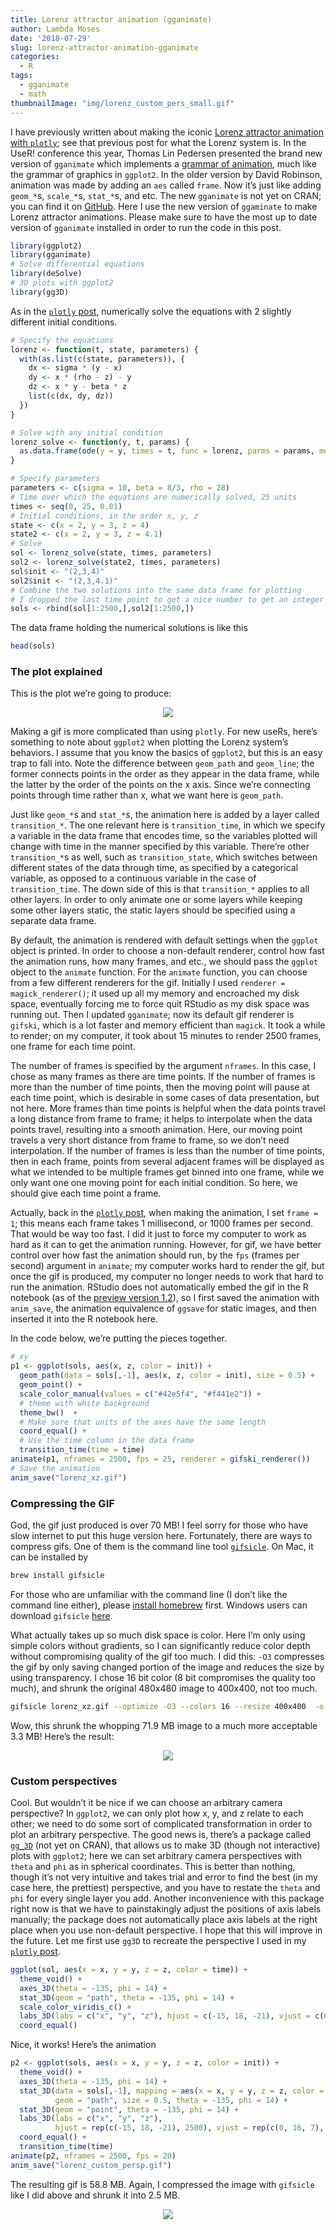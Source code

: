 ```yaml
---
title: Lorenz attractor animation (gganimate)
author: Lambda Moses
date: '2018-07-29'
slug: lorenz-attractor-animation-gganimate
categories:
  - R
tags:
  - gganimate
  - math
thumbnailImage: "img/lorenz_custom_pers_small.gif"
---
```


I have previously written about making the iconic [Lorenz attractor animation with `plotly`](https://fromsystosys.netlify.com/2018/07/28/lorenz-attractor-animation-plotly/); see that previous post for what the Lorenz system is. In the UseR! conference this year, Thomas Lin Pedersen presented the brand new version of `gganimate` which implements a [grammar of animation](https://www.youtube.com/watch?v=21ZWDrTukEs), much like the grammar of graphics in `ggplot2`. In the older version by David Robinson, animation was made by adding an `aes` called `frame`. Now it's just like adding `geom_*`s, `scale_*`s, `stat_*`s, and etc. The new `gganimate` is not yet on CRAN; you can find it on [GitHub](https://github.com/thomasp85/gganimate). Here I use the new version of `ggaminate` to make Lorenz attractor animations. Please make sure to have the most up to date version of `gganimate` installed in order to run the code in this post.

```r
library(ggplot2)
library(gganimate)
# Solve differential equations
library(deSolve)
# 3D plots with ggplot2
library(gg3D)
```

As in the [`plotly` post](https://fromsystosys.netlify.com/2018/07/28/lorenz-attractor-animation-plotly/), numerically solve the equations with 2 slightly different initial conditions.
```r
# Specify the equations
lorenz <- function(t, state, parameters) {
  with(as.list(c(state, parameters)), {
    dx <- sigma * (y - x)
    dy <- x * (rho - z) - y
    dz <- x * y - beta * z
    list(c(dx, dy, dz))
  })
}

# Solve with any initial condition
lorenz_solve <- function(y, t, params) {
  as.data.frame(ode(y = y, times = t, func = lorenz, parms = params, method = "ode45"))
}

# Specify parameters
parameters <- c(sigma = 10, beta = 8/3, rho = 28)
# Time over which the equations are numerically solved, 25 units
times <- seq(0, 25, 0.01)
# Initial conditions, in the order x, y, z
state <- c(x = 2, y = 3, z = 4)
state2 <- c(x = 2, y = 3, z = 4.1)
# Solve
sol <- lorenz_solve(state, times, parameters)
sol2 <- lorenz_solve(state2, times, parameters)
sol$init <- "(2,3,4)"
sol2$init <- "(2,3,4.1)"
# Combine the two solutions into the same data frame for plotting
# I dropped the last time point to get a nice number to get an integer number of frames
sols <- rbind(sol[1:2500,],sol2[1:2500,])
```

The data frame holding the numerical solutions is like this
```r
head(sols)
```

### The plot explained
This is the plot we're going to produce:

<center>
![](/post/2018-07-29-lorenz-attractor-animation-gganimate_files/lorenz_xz_small2.gif)
</center>

Making a gif is more complicated than using `plotly`. For new useRs, here's something to note about `ggplot2` when plotting the Lorenz system's behaviors. I assume that you know the basics of `ggplot2`, but this is an easy trap to fall into. Note the difference between `geom_path` and `geom_line`; the former connects points in the order as they appear in the data frame, while the latter by the order of the points on the x axis. Since we're connecting points through time rather than x, what we want here is `geom_path`. 

Just like `geom_*`s and `stat_*`s, the animation here is added by a layer called `transition_*`. The one relevant here is `transition_time`, in which we specify a variable in the data frame that encodes time, so the variables plotted will change with time in the manner specified by this variable. There're other `transition_*`s as well, such as `transition_state`, which switches between different states of the data through time, as specified by a categorical variable, as opposed to a continuous variable in the case of `transition_time`. The down side of this is that `transition_*` applies to all other layers. In order to only animate one or some layers while keeping some other layers static, the static layers should be specified using a separate data frame. 

By default, the animation is rendered with default settings when the `ggplot` object is printed. In order to choose a non-default renderer, control how fast the animation runs, how many frames, and etc., we should pass the `ggplot` object to the `animate` function. For the `animate` function, you can choose from a few different renderers for the gif. Initially I used `renderer = magick_renderer()`; it used up all my memory and encroached my disk space, eventually forcing me to force quit RStudio as my disk space was running out. Then I updated `gganimate`; now its default gif renderer is `gifski`, which is a lot faster and memory efficient than `magick`. It took a while to render; on my computer, it took about 15 minutes to render 2500 frames, one frame for each time point. 

The number of frames is specified by the argument `nframes`. In this case, I chose as many frames as there are time points. If the number of frames is more than the number of time points, then the moving point will pause at each time point, which is desirable in some cases of data presentation, but not here. More frames than time points is helpful when the data points travel a long distance from frame to frame; it helps to interpolate when the data points travel, resulting into a smooth animation. Here, our moving point travels a very short distance from frame to frame, so we don't need interpolation. If the number of frames is less than the number of time points, then in each frame, points from several adjacent frames will be displayed as what we intended to be multiple frames get binned into one frame, while we only want one one moving point for each initial condition. So here, we should give each time point a frame.

Actually, back in the [`plotly` post](https://fromsystosys.netlify.com/2018/07/28/lorenz-attractor-animation-plotly/), when making the animation, I set `frame = 1`; this means each frame takes 1 millisecond, or 1000 frames per second. That would be way too fast. I did it just to force my computer to work as hard as it can to get the animation running. However, for gif, we have better control over how fast the animation should run, by the `fps` (frames per second) argument in `animate`; my computer works hard to render the gif, but once the gif is produced, my computer no longer needs to work that hard to run the animation. RStudio does not automatically embed the gif in the R notebook (as of the [preview version 1.2](https://www.rstudio.com/products/rstudio/download/preview/)), so I first saved the animation with `anim_save`, the animation equivalence of `ggsave` for static images, and then inserted it into the R notebook here.

In the code below, we're putting the pieces together.

```r
# xy
p1 <- ggplot(sols, aes(x, z, color = init)) +
  geom_path(data = sols[,-1], aes(x, z, color = init), size = 0.5) +
  geom_point() +
  scale_color_manual(values = c("#42e5f4", "#f441e2")) +
  # theme with white background
  theme_bw()  +
  # Make sure that units of the axes have the same length
  coord_equal() +
  # Use the time column in the data frame
  transition_time(time = time)
animate(p1, nframes = 2500, fps = 25, renderer = gifski_renderer())
# Save the animation
anim_save("lorenz_xz.gif")
```

### Compressing the GIF
God, the gif just produced is over 70 MB! I feel sorry for those who have slow internet to put this huge version here. Fortunately, there are ways to compress gifs. One of them is the command line tool [`gifsicle`](https://www.lcdf.org/gifsicle/). On Mac, it can be installed by

```bash
brew install gifsicle
```

For those who are unfamiliar with the command line (I don't like the command line either), please [install homebrew](https://brew.sh) first. Windows users can download `gifsicle` [here](https://eternallybored.org/misc/gifsicle/).

What actually takes up so much disk space is color. Here I'm only using simple colors without gradients, so I can significantly reduce color depth without compromising quality of the gif too much. I did this: `-O3` compresses the gif by only saving changed portion of the image and reduces the size by using transparency. I chose 16 bit color (8 bit compromises the quality too much), and shrunk the original 480x480 image to 400x400, not too much. 

```bash
gifsicle lorenz_xz.gif --optimize -O3 --colors 16 --resize 400x400  -o lorenz_xz_small2.gif
```

Wow, this shrunk the whopping 71.9 MB image to a much more acceptable 3.3 MB! Here's the result:

<center>
![](/post/2018-07-29-lorenz-attractor-animation-gganimate_files/lorenz_xz_small2.gif)
</center>

### Custom perspectives
Cool. But wouldn't it be nice if we can choose an arbitrary camera perspective? In `ggplot2`, we can only plot how x, y, and z relate to each other; we need to do some sort of complicated transformation in order to plot an arbitrary perspective. The good news is, there's a package called [`gg_3D`](https://github.com/AckerDWM/gg3D) (not yet on CRAN), that allows us to make 3D (though not interactive) plots with `ggplot2`; here we can set arbitrary camera perspectives with `theta` and `phi` as in spherical coordinates. This is better than nothing, though it's not very intuitive and takes trial and error to find the best (in my case here, the prettiest) perspective, and you have to restate the `theta` and `phi` for every single layer you add. Another inconvenience with this package right now is that we have to painstakingly adjust the positions of axis labels manually; the package does not automatically place axis labels at the right place when you use non-default perspective. I hope that this will improve in the future. Let me first use `gg3D` to recreate the perspective I used in my [`plotly` post](https://fromsystosys.netlify.com/2018/07/28/lorenz-attractor-animation-plotly/).

```r
ggplot(sol, aes(x = x, y = y, z = z, color = time)) +
  theme_void() +
  axes_3D(theta = -135, phi = 14) +
  stat_3D(geom = "path", theta = -135, phi = 14) +
  scale_color_viridis_c() +
  labs_3D(labs = c("x", "y", "z"), hjust = c(-15, 18, -21), vjust = c(0, 16, 7)) +
  coord_equal()
```

Nice, it works! Here's the animation

```r
p2 <- ggplot(sols, aes(x = x, y = y, z = z, color = init)) +
  theme_void() +
  axes_3D(theta = -135, phi = 14) +
  stat_3D(data = sols[,-1], mapping = aes(x = x, y = y, z = z, color = init), 
          geom = "path", size = 0.5, theta = -135, phi = 14) +
  stat_3D(geom = "point", theta = -135, phi = 14) +
  labs_3D(labs = c("x", "y", "z"), 
          hjust = rep(c(-15, 18, -21), 2500), vjust = rep(c(0, 16, 7), 2500)) +
  coord_equal() +
  transition_time(time)
animate(p2, nframes = 2500, fps = 20)
anim_save("lorenz_custom_persp.gif")
```

The resulting gif is 58.8 MB. Again, I compressed the image with `gifsicle` like I did above and shrunk it into 2.5 MB.

<center>
![](/post/2018-07-29-lorenz-attractor-animation-gganimate_files/lorenz_custom_pers_small.gif)
</center>